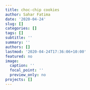 ```yaml
---
title: choc-chip cookies
author: Sahar Fatima
date: '2020-04-24'
slug: []
categories: []
tags: []
subtitle: ''
summary: ''
authors: []
lastmod: '2020-04-24T17:36:06+10:00'
featured: no
image:
  caption: ''
  focal_point: ''
  preview_only: no
projects: []
---
```

